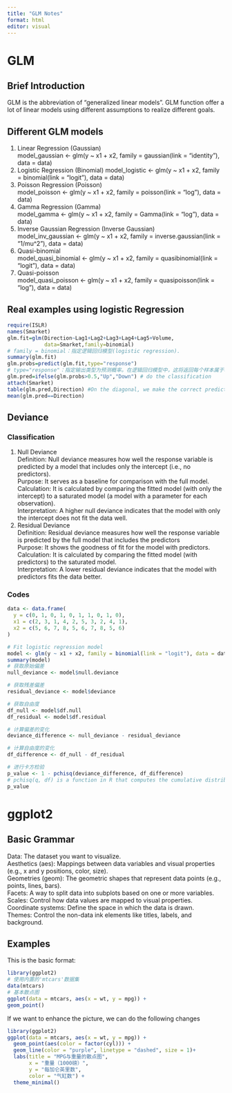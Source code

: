 ```yaml
---
title: "GLM Notes"
format: html
editor: visual
---
```


# GLM

## Brief Introduction

GLM is the abbreviation of "generalized linear models". GLM function offer a lot of linear models using different assumptions to realize different goals.

## Different GLM models

1.  Linear Regression (Gaussian)\
    model_gaussian \<- glm(y \~ x1 + x2, family = gaussian(link = "identity"), data = data)\
2.  Logistic Regression (Binomial) model_logistic \<- glm(y \~ x1 + x2, family = binomial(link = "logit"), data = data)\
3.  Poisson Regression (Poisson)\
    model_poisson \<- glm(y \~ x1 + x2, family = poisson(link = "log"), data = data)\
4.  Gamma Regression (Gamma)\
    model_gamma \<- glm(y \~ x1 + x2, family = Gamma(link = "log"), data = data)
5.  Inverse Gaussian Regression (Inverse Gaussian)\
    model_inv_gaussian \<- glm(y \~ x1 + x2, family = inverse.gaussian(link = "1/mu\^2"), data = data)\
6.  Quasi-binomial\
    model_quasi_binomial \<- glm(y \~ x1 + x2, family = quasibinomial(link = "logit"), data = data)\
7.  Quasi-poisson\
    model_quasi_poisson \<- glm(y \~ x1 + x2, family = quasipoisson(link = "log"), data = data)

## Real examples using logistic Regression

```r
require(ISLR)
names(Smarket)
glm.fit=glm(Direction~Lag1+Lag2+Lag3+Lag4+Lag5+Volume,
            data=Smarket,family=binomial)
# family = binomial：指定逻辑回归模型(logistic regression).
summary(glm.fit)
glm.probs=predict(glm.fit,type="response")
# type="response"：指定输出类型为预测概率。在逻辑回归模型中，这将返回每个样本属于响应变量类别 1 的概率。
glm.pred=ifelse(glm.probs>0.5,"Up","Down") # do the classification
attach(Smarket)
table(glm.pred,Direction) #On the diagonal, we make the correct prediction
mean(glm.pred==Direction) 
```

## Deviance

### Classification

1.  Null Deviance\
    Definition: Null deviance measures how well the response variable is predicted by a model that includes only the intercept (i.e., no predictors).\
    Purpose: It serves as a baseline for comparison with the full model.\
    Calculation: It is calculated by comparing the fitted model (with only the intercept) to a saturated model (a model with a parameter for each observation).\
    Interpretation: A higher null deviance indicates that the model with only the intercept does not fit the data well.\
2.  Residual Deviance\
    Definition: Residual deviance measures how well the response variable is predicted by the full model that includes the predictors\
    Purpose: It shows the goodness of fit for the model with predictors.\
    Calculation: It is calculated by comparing the fitted model (with predictors) to the saturated model.\
    Interpretation: A lower residual deviance indicates that the model with predictors fits the data better.\

### Codes

```r
data <- data.frame(
  y = c(0, 1, 0, 1, 0, 1, 1, 0, 1, 0),
  x1 = c(2, 3, 1, 4, 2, 5, 3, 2, 4, 1),
  x2 = c(5, 6, 7, 8, 5, 6, 7, 8, 5, 6)
)

# Fit logistic regression model
model <- glm(y ~ x1 + x2, family = binomial(link = "logit"), data = data)
summary(model)
# 获取原始偏差
null_deviance <- model$null.deviance

# 获取残差偏差
residual_deviance <- model$deviance

# 获取自由度
df_null <- model$df.null
df_residual <- model$df.residual

# 计算偏差的变化
deviance_difference <- null_deviance - residual_deviance

# 计算自由度的变化
df_difference <- df_null - df_residual

# 进行卡方检验
p_value <- 1 - pchisq(deviance_difference, df_difference)
# pchisq(q, df) is a function in R that computes the cumulative distribution function (CDF) of the chi-square distribution
p_value
```

# ggplot2

## Basic Grammar

Data: The dataset you want to visualize.\
Aesthetics (aes): Mappings between data variables and visual properties (e.g., x and y positions, color, size).\
Geometries (geom): The geometric shapes that represent data points (e.g., points, lines, bars).\
Facets: A way to split data into subplots based on one or more variables.\
Scales: Control how data values are mapped to visual properties.\
Coordinate systems: Define the space in which the data is drawn.\
Themes: Control the non-data ink elements like titles, labels, and background.\

## Examples

This is the basic format:

```r
library(ggplot2)
# 使用内置的'mtcars'数据集
data(mtcars)
# 基本散点图
ggplot(data = mtcars, aes(x = wt, y = mpg)) +
geom_point()
```

If we want to enhance the picture, we can do the following changes

```r
library(ggplot2)
ggplot(data = mtcars, aes(x = wt, y = mpg)) +
  geom_point(aes(color = factor(cyl))) +
  geom_line(color = "purple", linetype = "dashed", size = 1)+
  labs(title = "MPG与重量的散点图",
       x = "重量（1000磅）",
       y = "每加仑英里数",
       color = "气缸数") +
  theme_minimal()
```
